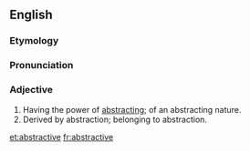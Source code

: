 ==English==

===Etymology===
{{suffix|abstract|ive}}

===Pronunciation===
{{a|US}} {{IPA|/æb.ˈstɹæk.tɪv/}}

===Adjective===
{{en-adj}}

# Having the power of [[abstracting]]; of an abstracting nature.
# Derived by abstraction; belonging to abstraction.

[[et:abstractive]]
[[fr:abstractive]]